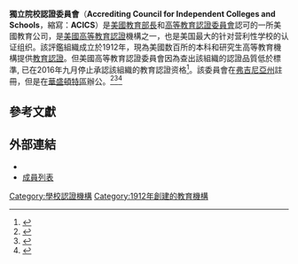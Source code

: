 '''獨立院校認證委員會'''（'''Accrediting Council for Independent Colleges and Schools'''，縮寫：'''ACICS'''）是[[美國教育部長|美國教育部長]]和[[高等教育認證委員會|高等教育認證委員會]]認可的一所美國教育公司，是[[美國高等教育認證|美國高等教育認證]]機構之一，也是美国最大的针对营利性学校的认证组织。該評鑑組織成立於1912年，現為美國数百所的本科和研究生高等教育機構提供[[教育認證|教育認證]]。但美國高等教育認證委員會因為查出該組織的認證品質低於標準, 已在2016年九月停止承認該組織的教育認證资格<ref name=usnwr>{{cite web|url=http://www.usnews.com/news/articles/2016-09-22/education-department-strips-authority-of-acics-the-largest-for-profit-college-accreditor|title=Education Department Strips Authority of Largest For-Profit Accreditor|work=[[U.S._News_&_World_Report|U.S. News & World Report]]|date=September 22, 2016|access-date=2016-10-25|archive-date=2021-03-10|archive-url=https://web.archive.org/web/20210310102249/https://www.usnews.com/news/articles/2016-09-22/education-department-strips-authority-of-acics-the-largest-for-profit-college-accreditor|dead-url=no}}</ref>。該委員會在[[弗吉尼亞州|弗吉尼亞州]]註冊，但是在[[華盛頓特區|華盛頓特區]]辦公。<ref>{{cite web|title=ACICS - About Us|url=http://www.acics.org/contact/content.aspx?id=2446|access-date=2015-03-27|archive-url=https://web.archive.org/web/20150319095539/http://www.acics.org/contact/content.aspx?id=2446|archive-date=2015-03-19|dead-url=yes}}</ref><ref>{{cite web | url=http://www2.ed.gov/admins/finaid/accred/accreditation_pg6.html#RegionalInstitutional | title=Accreditation in the United States | publisher=[[美國教育部|U.S. Department of Education]] | access-date=2015-04-20 | archive-date=2021-04-22 | archive-url=https://web.archive.org/web/20210422023209/https://www2.ed.gov/admins/finaid/accred/accreditation_pg6.html#RegionalInstitutional | dead-url=no }}</ref><ref>{{cite web |url=http://www.chea.org/Directories/private.asp |title=Directories: National Career-Related Accrediting Organizations 2012-2013 |publisher=Council for Higher Education Accreditation |deadurl=yes |archiveurl=https://web.archive.org/web/20161224213200/http://www.chea.org/Directories/private.asp |archivedate=2016-12-24 }}</ref>

== 參考文獻==
{{reflist}}

==外部連結==
* {{official website|http://www.acics.org}}
* [http://personify.acics.org/Default.aspx?TabId=204 成員列表] {{Wayback|url=http://personify.acics.org/Default.aspx?TabId=204 |date=20141025171950 }}

[[Category:學校認證機構|Category:學校認證機構]]
[[Category:1912年創建的教育機構|Category:1912年創建的教育機構]]